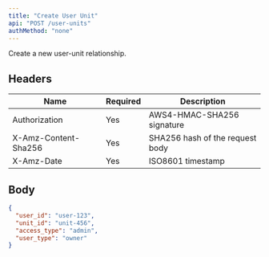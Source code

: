 ```yaml
---
title: "Create User Unit"
api: "POST /user-units"
authMethod: "none"
---
```


Create a new user-unit relationship.

## Headers


| Name | Required | Description |
| --- | --- | --- |
| Authorization | Yes | AWS4-HMAC-SHA256 signature |
| X-Amz-Content-Sha256 | Yes | SHA256 hash of the request body |
| X-Amz-Date | Yes | ISO8601 timestamp |


## Body

```json
{
  "user_id": "user-123",
  "unit_id": "unit-456",
  "access_type": "admin",
  "user_type": "owner"
}
```

